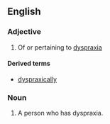 ==English==

===Adjective===
{{en-adj}}

# Of or pertaining to [[dyspraxia]]

====Derived terms====
* [[dyspraxically]]

===Noun===
{{en-noun}}

# A person who has dyspraxia.